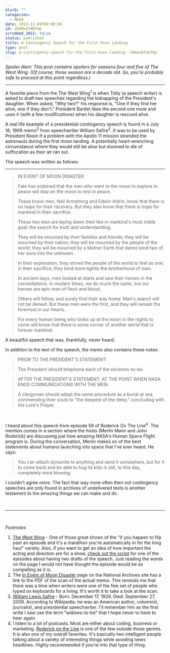 ```yaml
---
blurb: ""
categories:
  - NASA
date: 2013-11-09T00:00:00
id: 20eMx87WbFmp
scrubbed_2021: false
status: published
title: A Contingency Speech for the First Moon Landing
type: post
slug: a-contingency-speech-for-the-first-moon-landing--20emx87wbfmp
---
```


*Spoiler Alert: This post contains spoilers for seasons four and five of The West Wing. (Of course, those season are a decade old. So, you're probably safe to proceed at this point regardless.)*

---


A favorite piece from the The West Wing<sup>1</sup> is when Toby (a speech writer) is asked to draft two speeches regarding the kidnapping of the President's daughter. When asked, "Why two?" his response is, "One if they find her alive, one if they don't." President Bartlet likes the second one more and uses it (with a few modifications) when his daughter is rescued alive.

A real life example of a presidential contingency speech is found in a July 18, 1969 memo<sup>2</sup> from speechwriter William Safire<sup>3</sup>. It was to be used by President Nixon if a problem with the Apollo 11 mission stranded the astronauts during the first moon landing. A potentially heart-wrenching circumstance where they would still be alive but doomed to die of suffocation as their air ran out.

The speech was written as follows:

---


> IN EVENT OF MOON DISASTER:
> 
> Fate has ordained that the men who went to the moon to explore in peace will stay on the moon to rest in peace.
> 
> These brave men, Neil Armstrong and Edwin Aldrin, know that there is no hope for their recovery. But they also know that there is hope for mankind in their sacrifice.
> 
> These two men are laying down their lies in mankind's most noble goal: the search for truth and understanding.
> 
> They will be mourned by their families and friends; they will be mourned by their nation; they will be mourned by the people of the world; they will be mourned by a Mother Earth that dared send two of her sons into the unknown.
> 
> In their exploration, they stirred the people of the world to feel as one; in their sacrifice, they bind more tightly the brotherhood of man.
> 
> In ancient days, men looked at starts and saw their heroes in the constellations. In modern times, we do much the same, but our heroes are epic men of flesh and blood. 
> 
> Others will follow, and surely find their way home. Man's search will not be denied. But these men were the first, and they will remain the foremost in our hearts. 
> 
> For every human being who looks up at the moon in the nights to come will know that there is some corner of another world that is forever mankind.


A beautiful speech that was, thankfully, never heard. 


In addition to the text of the speech, the memo also contains these notes:

> PRIOR TO THE PRESIDENT'S STATEMENT:
> 
> The President should telephone each of the windows-to-be.


> AFTER THE PRESIDENT'S STATEMENT, AT THE POINT WHEN NASA ENDS COMMUNICATIONS WITH THE MEN:
> 
> A clergyman should adopt the same procedure as a burial at sea, commending their souls to "the deepest of the deep," concluding with the Lord's Prayer.

<br />

I heard about this speech from episode 59 of Roderick On The Line<sup>4</sup>. The mention comes in a section where the hosts (Merlin Mann and John Roderick) are discussing just how amazing NASA's Human Space Flight program is. During the conversation, Merlin makes on of the best statements about humans launching into space that I've ever heard. He says:

> You can attach dynamite to anything and send it somewhere, but for it to come back and be able to hug its kids is still, to this day, completely mind blowing.

I couldn't agree more. The fact that way more often then not contingency speeches are only found in archives of undelivered texts is another testament to the amazing things we can make and do.

<br />


---


<br />

*Footnotes*


1. [The West Wing][ww] - One of those great shows of the "if you happen to flip past an episode and it's a marathon you're automatically in for the long haul" variety. Also, if you want to get an idea of how important the acting and direction are for a show, [check out the script][script] for one of the episodes about having two drafts of the speech. Just reading the words on the page I would not have thought the episode would be as compelling as it is.
2. The [In Event of Moon Disaster][md] page on the National Archives site has a link to the PDF of the scan of the actual memo. This reminds me that there was a time when writers were one of the few set of people who typed on keyboards for a living. It's worth it to take a look at the scan.
3. [William Lewis Safire][ws] - Born: December 17, 1929. Died: September 27, 2009. According to Wikipedia: he was an American author, columnist, journalist, and presidential speechwriter. I'll remember him as the first write I saw use the term "widows-to-be" that I hope never to have to hear again.
4. I listen to a lot of podcasts. Most are either about coding, business or marketing. [Roderick on the Line][rotl] is one of the few outside those genres. It is also one of my overall favorites. It's basically two intelligent people talking about a variety of interesting things while avoiding news headlines. Highly recommended if you're into that type of thing.



[ww]: http://en.wikipedia.org/wiki/The_West_Wing
[ws]: http://en.wikipedia.org/wiki/William_Safire
[md]: http://www.archives.gov/presidential-libraries/events/centennials/nixon/exhibit/nixon-online-exhibit-disaster.html
[rotl]: http://www.merlinmann.com/roderick/
[script]: http://www.westwingtranscripts.com/wwscripts/5-02.txt